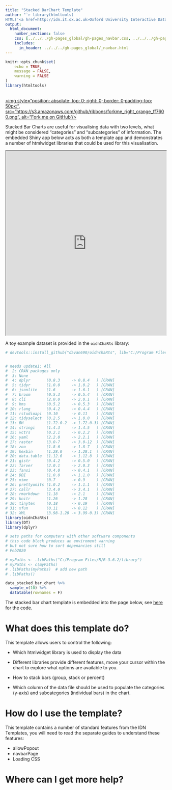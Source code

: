```yaml
---
title: "Stacked BarChart Template"
author: "`r library(htmltools)
HTML('<a href=http://idn.it.ox.ac.uk>Oxford University Interactive Data Network</a>')`"
output: 
  html_document:
    number_sections: false
    css: [../../../gh-pages_global/gh-pages_navbar.css, ../../../gh-pages_global/custom-width.css]
    includes:
      in_header: ../../../gh-pages_global/_navbar.html
---
```

```r
knitr::opts_chunk$set(
	echo = TRUE,
	message = FALSE,
	warning = FALSE
)
library(htmltools)
```

<a href="https://github.com/ox-it/OxfordIDN_Shiny-App-Templates" target="blank">  
<img style="position: absolute; top: 0; right: 0; border: 0;padding-top: 50px;",
             src="https://s3.amazonaws.com/github/ribbons/forkme_right_orange_ff7600.png",
             alt="Fork me on GitHub"/>
</a>

Stacked Bar Charts are useful for visualising data with two levels, what might be considered "categories" and "subcategories" of information. The embedded Shiny app below acts as both a template app and demonstrates a number of htmlwidget libraries that could be used for this visualisation.

<iframe src="https://trainingidn.shinyapps.io/htmlwidget_template_stacked_bar_chart?allowPopout=true" width="100%" height="580px"></iframe>

A toy example dataset is provided in the `oidnChaRts` library:

```r
# devtools::install_github("davan690/oidnchaRts", lib="C:/Program Files/R/R-3.6.2/library")


# needs update1: All                                       
#  2: CRAN packages only                        
#  3: None                                      
#  4: dplyr       (0.8.3     -> 0.8.4   ) [CRAN]
#  5: tidyr       (1.0.0     -> 1.0.2   ) [CRAN]
#  6: jsonlite    (1.6       -> 1.6.1   ) [CRAN]
#  7: broom       (0.5.3     -> 0.5.4   ) [CRAN]
#  8: cli         (2.0.0     -> 2.0.1   ) [CRAN]
#  9: hms         (0.5.2     -> 0.5.3   ) [CRAN]
# 10: rlang       (0.4.2     -> 0.4.4   ) [CRAN]
# 11: rstudioapi  (0.10      -> 0.11    ) [CRAN]
# 12: tidyselect  (0.2.5     -> 1.0.0   ) [CRAN]
# 13: BH          (1.72.0-2  -> 1.72.0-3) [CRAN]
# 14: stringi     (1.4.3     -> 1.4.5   ) [CRAN]
# 15: vctrs       (0.2.1     -> 0.2.2   ) [CRAN]
# 16: yaml        (2.2.0     -> 2.2.1   ) [CRAN]
# 17: raster      (3.0-7     -> 3.0-12  ) [CRAN]
# 18: zoo         (1.8-6     -> 1.8-7   ) [CRAN]
# 19: hexbin      (1.28.0    -> 1.28.1  ) [CRAN]
# 20: data.table  (1.12.6    -> 1.12.8  ) [CRAN]
# 21: gistr       (0.4.2     -> 0.5.0   ) [CRAN]
# 22: farver      (2.0.1     -> 2.0.3   ) [CRAN]
# 23: fansi       (0.4.0     -> 0.4.1   ) [CRAN]
# 24: DBI         (1.0.0     -> 1.1.0   ) [CRAN]
# 25: mime        (0.7       -> 0.9     ) [CRAN]
# 26: prettyunits (1.0.2     -> 1.1.1   ) [CRAN]
# 27: callr       (3.4.0     -> 3.4.1   ) [CRAN]
# 28: rmarkdown   (1.18      -> 2.1     ) [CRAN]
# 29: knitr       (1.26      -> 1.28    ) [CRAN]
# 30: tinytex     (0.18      -> 0.19    ) [CRAN]
# 31: xfun        (0.11      -> 0.12    ) [CRAN]
# 32: XML         (3.98-1.20 -> 3.99-0.3) [CRAN]
library(oidnChaRts)
library(DT)
library(dplyr)

# sets paths for computers with other software components
# this code block produces an enviroment warning
# but not sure how to sort depenancies still
# Feb2020

# myPaths <- .libPaths("C:/Program Files/R/R-3.6.2/library")
# myPaths <- c(myPaths)
# .libPaths(myPaths)  # add new path
# .libPaths()

data_stacked_bar_chart %>%
  sample_n(10) %>%
  datatable(rownames = F)
```

The stacked bar chart template is embedded into the page below, see <a href="https://github.com/ox-it/OxfordIDN_Shiny-App-Templates/tree/gh-pages/templates/charts/shiny_stacked-bar-chart" target="_blank">here</a> for the code.
 

# What does this template do?

This template allows users to control the following:

- Which htmlwidget library is used to display the data

- Different libraries provide different features, move your cursor within the chart to explore what options are available to you.

- How to stack bars (group, stack or percent)

- Which column of the data file should be used to populate the categories (y-axis) and subcategories (individual bars) in the chart.

# How do I use the template?

This template contains a number of standard features from the IDN Templates, you will need to read the separate guides to understand these features:

- allowPopout
- navbarPage
- Loading CSS

# Where can I get more help?










